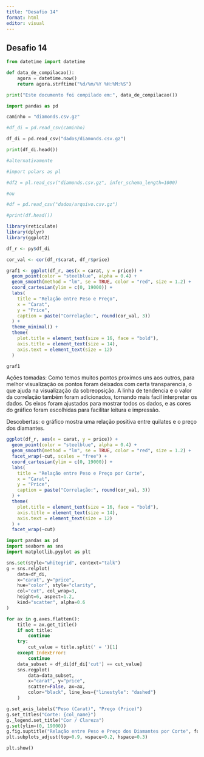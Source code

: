 ---
title: "Desafio 14"
format: html
editor: visual
---

## Desafio 14

```{python}
from datetime import datetime

def data_de_compilacao():
    agora = datetime.now()
    return agora.strftime("%d/%m/%Y %H:%M:%S")

print("Este documento foi compilado em:", data_de_compilacao())
```

```{python}
import pandas as pd

caminho = "diamonds.csv.gz"

#df_di = pd.read_csv(caminho)

df_di = pd.read_csv("dados/diamonds.csv.gz")

print(df_di.head())

#alternativamente

#import polars as pl

#df2 = pl.read_csv("diamonds.csv.gz", infer_schema_length=1000)

#ou

#df = pd.read_csv("dados/arquivo.csv.gz")

#print(df.head())
```

```{r, width = 8, height = 6}

library(reticulate)
library(dplyr)
library(ggplot2)

df_r <- py$df_di

cor_val <- cor(df_r$carat, df_r$price)

graf1 <- ggplot(df_r, aes(x = carat, y = price)) +
  geom_point(color = "steelblue", alpha = 0.4) +
  geom_smooth(method = "lm", se = TRUE, color = "red", size = 1.2) +
  coord_cartesian(ylim = c(0, 19000)) +
  labs(
    title = "Relação entre Peso e Preço",
    x = "Carat",
    y = "Price",
    caption = paste("Correlação:", round(cor_val, 3))
  ) +
  theme_minimal() +
  theme(
    plot.title = element_text(size = 16, face = "bold"),
    axis.title = element_text(size = 14),
    axis.text = element_text(size = 12)
  )

graf1
```

Ações tomadas: Como temos muitos pontos proximos uns aos outros, para melhor visualização os pontos foram deixados com certa transparencia, o que ajuda na visualização da sobreopsição. A linha de tendencia e o valor da correlação também foram adicionados, tornando mais facil interpretar os dados. Os eixos foram ajustados para mostrar todos os dados, e as cores do gráfico foram escolhidas para facilitar leitura e impressão.

Descobertas: o gráfico mostra uma relação positiva entre quilates e o preço dos diamantes.

```{r, width = 14, height = 10}
ggplot(df_r, aes(x = carat, y = price)) +
  geom_point(color = "steelblue", alpha = 0.4) +
  geom_smooth(method = "lm", se = TRUE, color = "red", size = 1.2) +
  facet_wrap(~cut, scales = "free") +
  coord_cartesian(ylim = c(0, 19000)) +
  labs(
    title = "Relação entre Peso e Preço por Corte",
    x = "Carat",
    y = "Price",
    caption = paste("Correlação:", round(cor_val, 3))
  ) +
  theme(
    plot.title = element_text(size = 16, face = "bold"),
    axis.title = element_text(size = 14),
    axis.text = element_text(size = 12)
  ) +
  facet_wrap(~cut)
```

```{python}

import pandas as pd
import seaborn as sns
import matplotlib.pyplot as plt

sns.set(style="whitegrid", context="talk")
g = sns.relplot(
    data=df_di,
    x="carat", y="price",
    hue="color", style="clarity",
    col="cut", col_wrap=3,
    height=6, aspect=1.2,
    kind="scatter", alpha=0.6
)

for ax in g.axes.flatten():
    title = ax.get_title()
    if not title:
        continue
    try:
        cut_value = title.split(' = ')[1]
    except IndexError:
        continue
    data_subset = df_di[df_di['cut'] == cut_value]
    sns.regplot(
        data=data_subset,
        x="carat", y="price",
        scatter=False, ax=ax,
        color="black", line_kws={"linestyle": "dashed"}
    )

g.set_axis_labels("Peso (Carat)", "Preço (Price)")
g.set_titles("Corte: {col_name}")
g._legend.set_title("Cor / Clareza")
g.set(ylim=(0, 19000))
g.fig.suptitle("Relação entre Peso e Preço dos Diamantes por Corte", fontsize=20)
plt.subplots_adjust(top=0.9, wspace=0.2, hspace=0.3)

plt.show()
```
